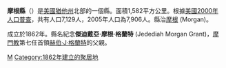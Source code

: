 {{Otheruses|摩根縣|subject=美國猶他州的一個縣|other=同名的縣}}
<!--[[File:Map_of_Utah_highlighting_Morgan_County.svg|200px]]-->
{{Infobox U.S. County
| county = 摩根縣
| state = 猶他州
| en county = Morgan County
| en state = Utah
| seal 
| seallink 
| map size = 175
| founded year = 1862
| seat wl = Morgan
| largest city wl = Morgan
| area mi = 611
| area km = 1,582
| area land mi = 609
| area land km = 1,578
| area water mi = 2
| area water km = 4
| area percentage = 0.27% 
| census yr = 2000
| pop = 7,129
| density mi = 
| density km = 
| time zone = 
| UTC offset = 
| DST offset = 
| footnotes = 
| web =
}}
'''摩根縣'''（{{lang-en|Morgan County}}）是[[美國|美國]][[猶他州|猶他州]]北部的一個縣。面積1,582平方公里。根據[[美國2000年人口普查|美國2000年人口普查]]，共有人口7,129人，2005年人口為7,906人。縣治[[摩根_(猶他州)|摩根]] (Morgan)。

成立於1862年。縣名紀念'''傑迪戴亞·摩根·格蘭特''' (Jedediah Morgan Grant)，[[摩門教|摩門教]]第七任首領[[赫伯·J·格蘭特|赫伯·J·格蘭特]]的父親。

{{Utah}}
{{utah-stub}}

[[Category:猶他州行政區劃|M]]
[[Category:1862年建立的聚居地|Category:1862年建立的聚居地]]